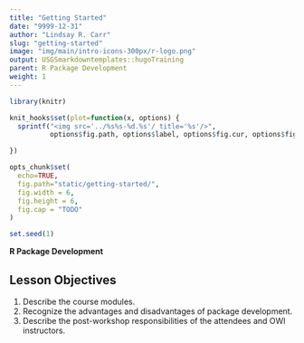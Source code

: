 ```yaml
---
title: "Getting Started"
date: "9999-12-31"
author: "Lindsay R. Carr"
slug: "getting-started"
image: "img/main/intro-icons-300px/r-logo.png"
output: USGSmarkdowntemplates::hugoTraining
parent: R Package Development
weight: 1
---
```


```r
library(knitr)

knit_hooks$set(plot=function(x, options) {
  sprintf("<img src='../%s%s-%d.%s'/ title='%s'/>", 
          options$fig.path, options$label, options$fig.cur, options$fig.ext, options$fig.cap)

})

opts_chunk$set(
  echo=TRUE,
  fig.path="static/getting-started/",
  fig.width = 6,
  fig.height = 6,
  fig.cap = "TODO"
)

set.seed(1)
```

**R Package Development**


## Lesson Objectives

1. Describe the course modules.
2. Recognize the advantages and disadvantages of package development.
3. Describe the post-workshop responsibilities of the attendees and OWI instructors.

